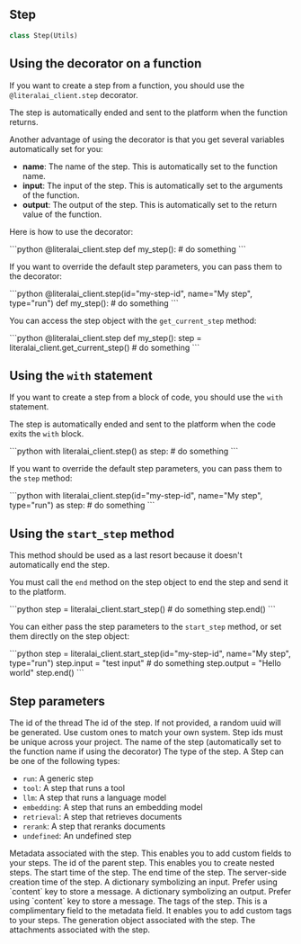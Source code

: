 <a id="literalai.observability.step"></a>


<a id="literalai.observability.step.Step"></a>

## Step

```python
class Step(Utils)
```

## Using the decorator on a function

If you want to create a step from a function, you should use the `@literalai_client.step` decorator.

The step is automatically ended and sent to the platform when the function returns.

Another advantage of using the decorator is that you get several variables automatically set for you:

- **name**: The name of the step. This is automatically set to the function name.
- **input**: The input of the step. This is automatically set to the arguments of the function.
- **output**: The output of the step. This is automatically set to the return value of the function.

Here is how to use the decorator:

<CodeGroup>
```python
@literalai_client.step
def my_step():
    # do something
```
</CodeGroup>

If you want to override the default step parameters, you can pass them to the decorator:

<CodeGroup>
```python
@literalai_client.step(id="my-step-id", name="My step", type="run")
def my_step():
    # do something
```
</CodeGroup>

You can access the step object with the `get_current_step` method:

<CodeGroup>
```python
@literalai_client.step
def my_step():
    step = literalai_client.get_current_step()
    # do something
```
</CodeGroup>

## Using the `with` statement

If you want to create a step from a block of code, you should use the `with` statement.

The step is automatically ended and sent to the platform when the code exits the `with` block.

<CodeGroup>
```python
with literalai_client.step() as step:
    # do something
```
</CodeGroup>

If you want to override the default step parameters, you can pass them to the `step` method:

<CodeGroup>
```python
with literalai_client.step(id="my-step-id", name="My step", type="run") as step:
    # do something
```
</CodeGroup>

## Using the `start_step` method

This method should be used as a last resort because it doesn't automatically end the step.

You must call the `end` method on the step object to end the step and send it to the platform.

<CodeGroup>
```python
step = literalai_client.start_step()
# do something
step.end()
```
</CodeGroup>

You can either pass the step parameters to the `start_step` method, or set them directly on the step object:

<CodeGroup>
```python
step = literalai_client.start_step(id="my-step-id", name="My step", type="run")
step.input = "test input"
# do something
step.output = "Hello world"
step.end()
```
</CodeGroup>

## Step parameters

<ParamField path="thread_id" type="uuid">
The id of the thread
</ParamField>

<ParamField path="id" type="uuid">
The id of the step. If not provided, a random uuid will be generated. Use
custom ones to match your own system. Step ids must be unique across your
project.
</ParamField>

<ParamField path="name" type="string" default="">
The name of the step (automatically set to the function name if using the
decorator)
</ParamField>

<ParamField path="type" type="StepType" default="undefined">
The type of the step. A Step can be one of the following types:

- `run`: A generic step
- `tool`: A step that runs a tool
- `llm`: A step that runs a language model
- `embedding`: A step that runs an embedding model
- `retrieval`: A step that retrieves documents
- `rerank`: A step that reranks documents
- `undefined`: An undefined step

</ParamField>

<ParamField path="metadata" type="dict" default="{}">
Metadata associated with the step. This enables you to add custom fields to
your steps.
</ParamField>

<ParamField path="parent_id" type="uuid">
The id of the parent step. This enables you to create nested steps.
</ParamField>

<ParamField path="start_time" type="string">
The start time of the step.
</ParamField>

<ParamField path="end_time" type="string">
The end time of the step.
</ParamField>

<ParamField path="created_at" type="string">
The server-side creation time of the step.
</ParamField>

<ParamField path="input" type="dict">
A dictionary symbolizing an input.
Prefer using `content` key to store a message.
</ParamField>

<ParamField path="output" type="dict">
A dictionary symbolizing an output.
Prefer using `content` key to store a message.
</ParamField>

<ParamField path="tags" type="List[str]" default="[]">
The tags of the step. This is a complimentary field to the metadata field. It
enables you to add custom tags to your steps.
</ParamField>

<ParamField path="generation" type="BaseGeneration">
The generation object associated with the step.
</ParamField>

<ParamField path="attachments" type="List[Attachment]" default="[]">
The attachments associated with the step.
</ParamField>

